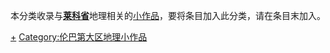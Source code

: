 
{{WPSS-cat}}
{{Hidden category}}
本分类收录与'''[[莱科省|莱科省]]'''地理相关的[[Wikipedia:STUB|小作品]]，要将条目加入此分类，请在条目末加入'''{{tl|Lecco-geo-stub}}'''。

[[Category:莱科省|+]]
[[Category:伦巴第大区地理小作品|Category:伦巴第大区地理小作品]]